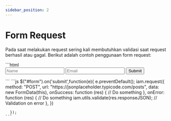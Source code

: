 ```yaml
---
sidebar_position: 2
---
```


# Form Request

Pada saat melakukan request sering kali membutuhkan validasi saat request berhasil atau gagal. Berikut adalah contoh penggunaan form request:


<Tabs>
  <TabItem value="html" label="Html" default>
    ```html
    <form id="form">
      <input type="text" name="name" placeholder="Name" validate="name">
      <input type="email" name="email" placeholder="Email" validate="email">
      <button type="submit">Submit</button>
    </form>
    ```
  </TabItem>
  <TabItem value="javascript" label="JS">
    ```js
      $("#form").on('submit',function(e){
        e.preventDefault();
        iam.request({
          method: "POST",
          url: "https://jsonplaceholder.typicode.com/posts",
          data: new FormData(this),
          onSuccess: function (res) {
            // Do something
          },
          onError: function (res) {
            // Do something
            iam.utils.validate(res.responseJSON); // Validation on error
          },
        })
        
      });
    ```
  </TabItem>
</Tabs>
